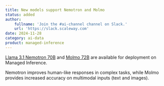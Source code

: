 ```yaml
---
title: New models support Nemotron and Molmo
status: added
author:
    fullname: 'Join the #ai-channel channel on Slack.'
    url: 'https://slack.scaleway.com'
date: 2024-11-28
category: ai-data
product: managed-inference
---
```


[Llama 3.1 Nemotron 70B](/ai-data/managed-inference/reference-content/llama-3.1-nemotron-70b-instruct/) and [Molmo 72B](/ai-data/managed-inference/reference-content/molmo-72b-0924) are available for deployment on Managed Inference.

Nemotron improves human-like responses in complex tasks, while Molmo provides increased accuracy on multimodal inputs (text and images).
